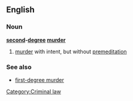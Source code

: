 ==English==

===Noun===
'''[[second]]-[[degree]] [[murder]]'''

# {{legal}} [[murder]] with intent, but without [[premeditation]]

===See also===
*[[first-degree murder]]

[[Category:Criminal law]]